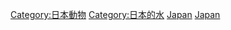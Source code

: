 [[Category:日本動物|Category:日本動物]]
[[Category:日本的水|Category:日本的水]]
[[Category:東亞魚類|Japan]]
[[Category:各國魚類|Japan]]